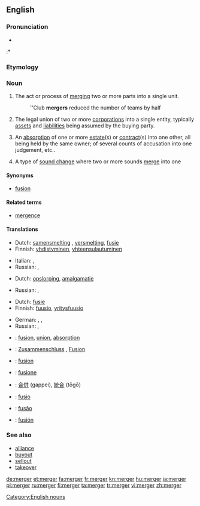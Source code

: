 ==English==
{{wikipedia}}

===Pronunciation===
* {{IPA|/ˈmɚdʒɝ/}}
:* {{rhymes|ɜː(r)dʒə(r)}}

===Etymology===
{{suffix|merge|er}}

===Noun===
{{en-noun}}

# The act or process of [[merge|merging]] two or more parts into a single unit.
#: ''Club '''mergers''' reduced the number of teams by half
# {{economics}} The legal union of two or more [[corporation]]s into a single entity, typically [[asset]]s and [[liability|liabilities]] being assumed by the buying party.
# {{legal}} An [[absorption]] of one or more [[estate]](s) or [[contract]](s) into one other, all being held by the same owner; of several counts of accusation into one judgement, etc..
# {{linguistics}} A type of [[sound change]] where two or more sounds [[merge]] into one

====Synonyms====
* [[fusion]]

====Related terms====
* [[mergence]]

====Translations====
{{trans-top|the act or process of merging}}
* Dutch: [[samensmelting]] {{f}}, [[versmelting]], [[fusie]] {{f}}
* Finnish: [[yhdistyminen]], [[yhteensulautuminen]]
{{trans-mid}}
* Italian: {{t+|it|fusione|f}},  {{t+|it|unione|f}}
* Russian: {{t|ru|слияние|n|tr=slijánije}}, {{t|ru|поглощение|n|tr=pogloš'énije}}
{{trans-bottom}}

{{trans-top|an absorption into one estate, contract etc.}}
* Dutch: [[opslorping]], [[amalgamatie]] {{f}}
{{trans-mid}}
* Russian: {{t|ru|слияние|n|tr=slijánije}}, {{t|ru|поглощение|n|tr=pogloš'énije}}
{{trans-bottom}}

{{trans-top|type of sound change merging two or more sounds}}
{{trans-mid}}
{{trans-bottom}}

{{trans-top|the legal union of two or more corporations}}
* Dutch: [[fusie]] {{f}}
* Finnish: [[fuusio]], [[yritysfuusio]]
{{trans-mid}}
* German: {{t+|de|Fusion|f}}, {{t|de|Firmenzusammenschluss|m}}, {{t+|de|Zusammenschluss}}
* Russian: {{t|ru|слияние|n|tr=slijánije}}, {{t|ru|поглощение|n|tr=pogloš'énije}}
{{trans-bottom}}

{{checktrans-top}}
* {{ttbc|French}}: [[fusion]], [[union]], [[absorption]]
* {{ttbc|German}}: [[Zusammenschluss]] {{m}}, [[Fusion]] {{f}}
* {{ttbc|Interlingua}}: [[fusion]]
* {{ttbc|Italian}}: [[fusione]] {{f}}
{{checktrans-mid}}
* {{ttbc|Japanese}}: [[合併]] (gappei), [[統合]] (tōgō)
* {{ttbc|Latin}}: [[fusio]] {{f}}
* {{ttbc|Portuguese}}: [[fusão]] {{f}}
* {{ttbc|Spanish}}: [[fusión]] {{f}}
{{checktrans-bottom}}

===See also===
* [[alliance]]
* [[buyout]]
* [[sellout]]
* [[takeover]]

[[Category:English nouns]]

[[de:merger]]
[[et:merger]]
[[fa:merger]]
[[fr:merger]]
[[kn:merger]]
[[hu:merger]]
[[ja:merger]]
[[pl:merger]]
[[ru:merger]]
[[fi:merger]]
[[ta:merger]]
[[tr:merger]]
[[vi:merger]]
[[zh:merger]]